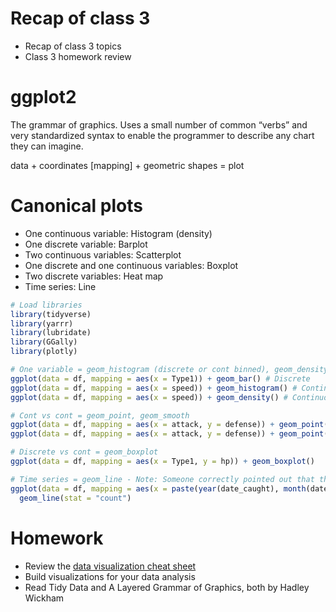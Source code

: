 # Recap of class 3

- Recap of class 3 topics
- Class 3 homework review

# ggplot2

The grammar of graphics. Uses a small number of common "verbs" and very standardized syntax to enable the programmer to describe any chart they can imagine.

data + coordinates [mapping] + geometric shapes = plot

# Canonical plots

- One continuous variable: Histogram (density)
- One discrete variable: Barplot
- Two continuous variables: Scatterplot
- One discrete and one continuous variables: Boxplot
- Two discrete variables: Heat map
- Time series: Line

```r
# Load libraries
library(tidyverse)
library(yarrr)
library(lubridate)
library(GGally)
library(plotly)
```

```r
# One variable = geom_histogram (discrete or cont binned), geom_density (continuous)
ggplot(data = df, mapping = aes(x = Type1)) + geom_bar() # Discrete
ggplot(data = df, mapping = aes(x = speed)) + geom_histogram() # Continuous
ggplot(data = df, mapping = aes(x = speed)) + geom_density() # Continuous

# Cont vs cont = geom_point, geom_smooth
ggplot(data = df, mapping = aes(x = attack, y = defense)) + geom_point()
ggplot(data = df, mapping = aes(x = attack, y = defense)) + geom_point() + geom_smooth(method = "lm", se = FALSE)

# Discrete vs cont = geom_boxplot
ggplot(data = df, mapping = aes(x = Type1, y = hp)) + geom_boxplot()

# Time series = geom_line - Note: Someone correctly pointed out that this plot is in the incorrect order [not fixed]
ggplot(data = df, mapping = aes(x = paste(year(date_caught), month(date_caught), sep = "-"), group = 1)) +
  geom_line(stat = "count")
```

# Homework

- Review the [data visualization cheat sheet](https://www.rstudio.com/resources/cheatsheets/)
- Build visualizations for your data analysis
- Read Tidy Data and A Layered Grammar of Graphics, both by Hadley Wickham
